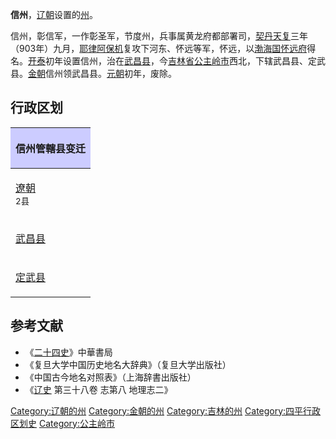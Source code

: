'''信州'''，[[辽朝|辽朝]]设置的[[州|州]]。

信州，彰信军，一作彰圣军，节度州，兵事属黄龙府都部署司，[[契丹|契丹]][[天复|天复]]三年（903年）九月，[[耶律阿保机|耶律阿保机]]复攻下河东、怀远等军，怀远，以[[渤海国|渤海国]][[怀远府|怀远府]]得名。[[開泰_(遼)|开泰]]初年设置信州，治在[[武昌县_(吉林省)|武昌县]]，今[[吉林省|吉林省]][[公主岭市|公主岭市]]西北，下辖武昌县、定武县。[[金朝|金朝]]信州领武昌县。[[元朝|元朝]]初年，废除。

== 行政区划 ==

{| align=center class="wikitable" style="width:400px; text-align:center"
|-
!colspan="2" style="background:#ccccff"|'''信州管轄县变迁'''
|- align="center"
![[遼朝|遼朝]]<br/><small>2县</small>!![[金朝|金朝]]<br/><small>1县</small>
|-
|colspan="2"|[[武昌县_(吉林省)|武昌县]]
|-
|[[定武县|定武县]]||-
|}

==参考文献==
*《[[二十四史|二十四史]]》中華書局
*《复旦大学中国历史地名大辞典》（复旦大学出版社）
*《中国古今地名对照表》（上海辞書出版社）
*《[[辽史|辽史]] 第三十八卷 志第八 地理志二》

{{辽朝行政区划|nocat}}
{{金朝行政区划|nocat}}

{{DEFAULTSORT:X}}
[[Category:辽朝的州|Category:辽朝的州]]
[[Category:金朝的州|Category:金朝的州]]
[[Category:吉林的州|Category:吉林的州]]
[[Category:四平行政区划史|Category:四平行政区划史]]
[[Category:公主岭市|Category:公主岭市]]